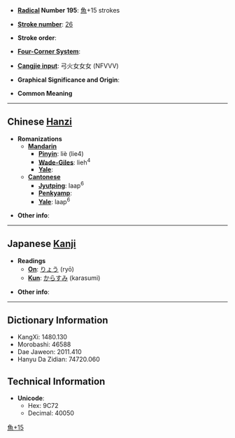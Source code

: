* '''[[Wiktionary:Chinese radical index| Radical]] Number 195''': [[Wiktionary:Chinese radical index 魚|魚]]+15 strokes

* '''[[Wiktionary:Chinese total strokes index|Stroke number]]''': [[Wiktionary:Chinese total strokes index 26|26]]

* '''Stroke order''': 

* '''[[Wiktionary:Chinese four corner index|Four-Corner System]]''': 

* '''[[Wiktionary:Chinese Cangjie index|Cangjie input]]''': 弓火女女女 (NFVVV)

* '''Graphical Significance and Origin''': 

* '''Common Meaning'''

----

== Chinese [[Hanzi]] ==

* '''Romanizations'''
** '''[[Mandarin]]'''
*** '''[[Pinyin]]''': liè (lie4)
*** '''[[Wade-Giles]]''': lieh<sup>4</sup>
*** '''[[Yale]]''': 
** '''[[Cantonese]]'''
*** '''[[Jyutping]]''': laap<sup>6</sup>
*** '''[[Penkyamp]]''': 
*** '''[[Yale]]''': laap<sup>6</sup>

* '''Other info''': 

----

== Japanese [[Kanji]] ==

* '''Readings'''
** '''[[On]]''': [[りょう]] (ryō)
** '''[[Kun]]''': [[からすみ]] (karasumi)

* '''Other info''':  

----

== Dictionary Information ==

* KangXi: 1480.130
* Morobashi: 46588
* Dae Jaweon: 2011.410
* Hanyu Da Zidian: 74720.060

== Technical Information ==

* '''Unicode''':
** Hex: 9C72
** Decimal: 40050

[[Category:CJKV Character articles lacking a common meaning|魚+15]]